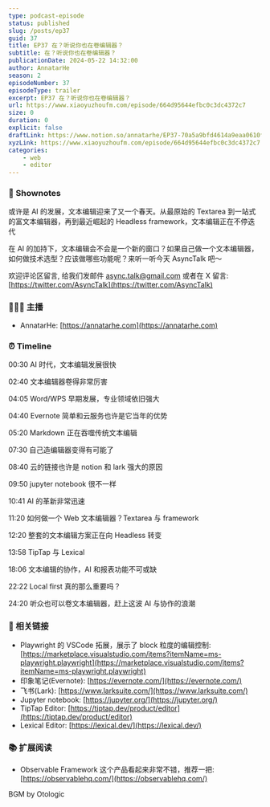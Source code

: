 ```yaml
---
type: podcast-episode
status: published
slug: /posts/ep37
guid: 37
title: EP37 在？听说你也在卷编辑器？
subtitle: 在？听说你也在卷编辑器？
publicationDate: 2024-05-22 14:32:00
author: AnnatarHe
season: 2
episodeNumber: 37
episodeType: trailer
excerpt: EP37 在？听说你也在卷编辑器？
url: https://www.xiaoyuzhoufm.com/episode/664d95644efbc0c3dc4372c7
size: 0
duration: 0
explicit: false
draftLink: https://www.notion.so/annatarhe/EP37-70a5a9bfd4614a9eaa0610f0ef101104?pvs=4
xyzLink: https://www.xiaoyuzhoufm.com/episode/664d95644efbc0c3dc4372c7
categories:
    - web
    - editor
---
```


### 📕 Shownotes

或许是 AI 的发展，文本编辑迎来了又一个春天。从最原始的 Textarea  到一站式的富文本编辑器，再到最近崛起的 Headless framework，文本编辑正在不停迭代

在 AI 的加持下，文本编辑会不会是一个新的窗口？如果自己做一个文本编辑器，如何做技术选型？应该做哪些功能呢？来听一听今天 AsyncTalk 吧～


欢迎评论区留言, 给我们发邮件 [async.talk@gmail.com](mailto:async.talk@gmail.com) 或者在 X 留言: [https://twitter.com/AsyncTalk](https://twitter.com/AsyncTalk)

### 👨‍👨‍👦 主播

- AnnatarHe: [https://annatarhe.com](https://annatarhe.com)

### ⏰ Timeline

00:30 AI 时代，文本编辑发展很快

02:40 文本编辑器卷得非常厉害

04:05 Word/WPS 早期发展，专业领域依旧强大

04:40 Evernote 简单和云服务也许是它当年的优势

05:20 Markdown 正在吞噬传统文本编辑

07:30 自己造编辑器变得有可能了

08:40 云的链接也许是 notion 和 lark 强大的原因

09:50 jupyter notebook 很不一样

10:41 AI 的革新非常迅速

11:20 如何做一个 Web 文本编辑器？Textarea 与 framework

12:20 整套的文本编辑方案正在向 Headless 转变

13:58 TipTap 与 Lexical

18:06 文本编辑的协作，AI 和报表功能不可或缺

22:22 Local first 真的那么重要吗？

24:20 听众也可以卷文本编辑器，赶上这波 AI 与协作的浪潮

### 🔗 相关链接

- Playwright 的 VSCode 拓展，展示了 block 粒度的编辑控制: [https://marketplace.visualstudio.com/items?itemName=ms-playwright.playwright](https://marketplace.visualstudio.com/items?itemName=ms-playwright.playwright)
- 印象笔记(Evernote): [https://evernote.com/](https://evernote.com/)
- 飞书(Lark): [https://www.larksuite.com/](https://www.larksuite.com/)
- Jupyter notebook: [https://jupyter.org/](https://jupyter.org/)
- TipTap Editor: [https://tiptap.dev/product/editor](https://tiptap.dev/product/editor)
- Lexical Editor: [https://lexical.dev/](https://lexical.dev/)

### 📚 扩展阅读

- Observable Framework 这个产品看起来非常不错，推荐一把: [https://observablehq.com/](https://observablehq.com/)

BGM by Otologic